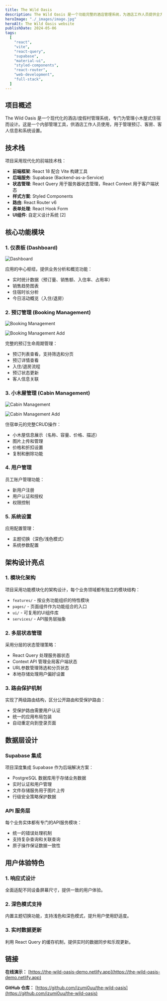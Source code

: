 ```yaml
---
title: The Wild Oasis
description: The Wild Oasis 是一个功能完整的酒店管理系统，为酒店工作人员提供全方位的运营管理解决方案。项目采用现代 React 生态系统构建，实现了从客房管理到客户服务的完整业务流程。
heroImage: "./_images/image.jpg"
heroAlt: The Wild Oasis website
publishDate: 2024-05-06
tags:
  [
    "react",
    "vite",
    "react-query",
    "supabase",
    "material-ui",
    "styled-components",
    "react-router",
    "web-development",
    "full-stack",
  ]
---
```


## 项目概述

The Wild Oasis 是一个现代化的酒店/度假村管理系统，专门为管理小木屋式住宿而设计。这是一个内部管理工具，供酒店工作人员使用，用于管理预订、客房、客人信息和系统设置。

## 技术栈

项目采用现代化的前端技术栈：

- **前端框架**: React 18 配合 Vite 构建工具
- **后端服务**: Supabase (Backend-as-a-Service)
- **状态管理**: React Query 用于服务器状态管理，React Context 用于客户端状态
- **样式方案**: Styled Components
- **路由**: React Router v6
- **表单处理**: React Hook Form
- **UI组件**: 自定义设计系统 [2]

## 核心功能模块

### 1. 仪表板 (Dashboard)

![Dashboard](./_images/dashboard.png)

应用的中心枢纽，提供业务分析和概览功能：

- 实时统计数据（预订量、销售额、入住率、占用率）
- 销售趋势图表
- 住宿时长分析
- 今日活动概览（入住/退房）

### 2. 预订管理 (Booking Management)

![Booking Management](./_images/booking-management.png)

![Booking Management Add](./_images/booking-management-add.png)

完整的预订生命周期管理：

- 预订列表查看，支持筛选和分页
- 预订详情查看
- 入住/退房流程
- 预订状态更新
- 客人信息关联

### 3. 小木屋管理 (Cabin Management)

![Cabin Management](./_images/cabin-management.png)

![Cabin Management Add](./_images/cabin-management-add.png)

住宿单元的完整CRUD操作：

- 小木屋信息展示（名称、容量、价格、描述）
- 图片上传和管理
- 价格和折扣设置
- 复制和删除功能

### 4. 用户管理

员工账户管理功能：

- 新用户注册
- 用户认证和授权
- 权限控制

### 5. 系统设置

应用配置管理：

- 主题切换（深色/浅色模式）
- 系统参数配置

## 架构设计亮点

### 1. 模块化架构

项目采用功能模块化的架构设计，每个业务领域都有独立的模块结构：

- `features/` - 按业务功能组织的特性模块
- `pages/` - 页面组件作为功能组合的入口
- `ui/` - 可复用的UI组件库
- `services/` - API服务层抽象

### 2. 多层状态管理

采用分层的状态管理策略：

- React Query 处理服务器状态
- Context API 管理全局客户端状态
- URL参数管理筛选和分页状态
- 本地存储处理用户偏好设置

### 3. 路由保护机制

实现了两级路由结构，区分公开路由和受保护路由：

- 受保护路由需要用户认证
- 统一的应用布局包装
- 自动重定向到登录页面

## 数据层设计

### Supabase 集成

项目深度集成 Supabase 作为后端解决方案：

- PostgreSQL 数据库用于存储业务数据
- 实时认证和用户管理
- 文件存储服务用于图片上传
- 行级安全策略保护数据

### API 服务层

每个业务实体都有专门的API服务模块：

- 统一的错误处理机制
- 支持复杂查询和关联查询
- 原子操作保证数据一致性

## 用户体验特色

### 1. 响应式设计

全面适配不同设备屏幕尺寸，提供一致的用户体验。

### 2. 深色模式支持

内置主题切换功能，支持浅色和深色模式，提升用户使用舒适度。

### 3. 实时数据更新

利用 React Query 的缓存机制，提供实时的数据同步和乐观更新。

## 链接

**在线演示：** [https://the-wild-oasis-demo.netlify.app](https://the-wild-oasis-demo.netlify.app)

**GitHub 仓库：** [https://github.com/izumi0uu/the-wild-oasis](https://github.com/izumi0uu/the-wild-oasis)
